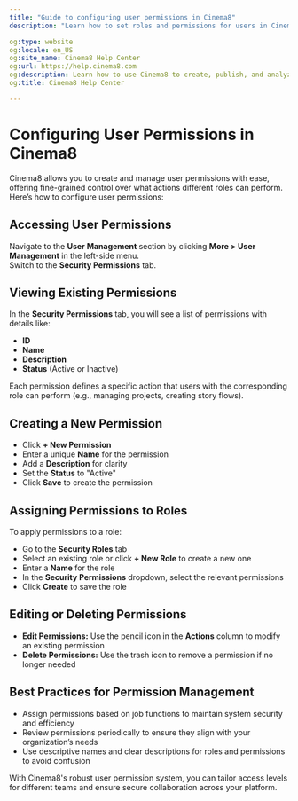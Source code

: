 ```yaml
---
title: "Guide to configuring user permissions in Cinema8"
description: "Learn how to set roles and permissions for users in Cinema8. Control access to projects, libraries, and editing tools. Visit Cinema8."

og:type: website
og:locale: en_US
og:site_name: Cinema8 Help Center
og:url: https://help.cinema8.com
og:description: Learn how to use Cinema8 to create, publish, and analyze interactive videos.
og:title: Cinema8 Help Center

---
```



# Configuring User Permissions in Cinema8

Cinema8 allows you to create and manage user permissions with ease, offering fine-grained control over what actions different roles can perform. Here’s how to configure user permissions:

## Accessing User Permissions

Navigate to the **User Management** section by clicking **More > User Management** in the left-side menu.  
Switch to the **Security Permissions** tab.

## Viewing Existing Permissions

In the **Security Permissions** tab, you will see a list of permissions with details like:

- **ID**  
- **Name**  
- **Description**  
- **Status** (Active or Inactive)

Each permission defines a specific action that users with the corresponding role can perform (e.g., managing projects, creating story flows).

## Creating a New Permission

- Click **+ New Permission**  
- Enter a unique **Name** for the permission  
- Add a **Description** for clarity  
- Set the **Status** to "Active"  
- Click **Save** to create the permission

## Assigning Permissions to Roles

To apply permissions to a role:

- Go to the **Security Roles** tab  
- Select an existing role or click **+ New Role** to create a new one  
- Enter a **Name** for the role  
- In the **Security Permissions** dropdown, select the relevant permissions  
- Click **Create** to save the role

## Editing or Deleting Permissions

- **Edit Permissions:** Use the pencil icon in the **Actions** column to modify an existing permission  
- **Delete Permissions:** Use the trash icon to remove a permission if no longer needed

## Best Practices for Permission Management

- Assign permissions based on job functions to maintain system security and efficiency  
- Review permissions periodically to ensure they align with your organization’s needs  
- Use descriptive names and clear descriptions for roles and permissions to avoid confusion

<Callout type="info" title="Pro Tip">
With Cinema8's robust user permission system, you can tailor access levels for different teams and ensure secure collaboration across your platform.
</Callout>
